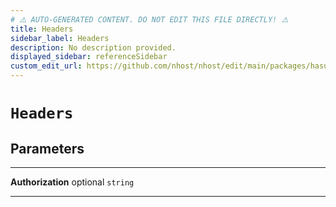 ```yaml
---
# ⚠️ AUTO-GENERATED CONTENT. DO NOT EDIT THIS FILE DIRECTLY! ⚠️
title: Headers
sidebar_label: Headers
description: No description provided.
displayed_sidebar: referenceSidebar
custom_edit_url: https://github.com/nhost/nhost/edit/main/packages/hasura-auth-js/src/utils/types.ts#L128
---
```


# `Headers`

## Parameters

---

**<span className="parameter-name">Authorization</span>** <span className="optional-status">optional</span> `string`

---
